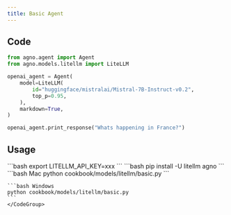 ```yaml
---
title: Basic Agent
---
```


## Code

```python cookbook/models/litellm/basic.py
from agno.agent import Agent
from agno.models.litellm import LiteLLM

openai_agent = Agent(
    model=LiteLLM(
        id="huggingface/mistralai/Mistral-7B-Instruct-v0.2",
        top_p=0.95,
    ),
    markdown=True,
)

openai_agent.print_response("Whats happening in France?")

```

## Usage

<Steps>
  <Snippet file="create-venv-step.mdx" />

  <Step title="Set your API key">
    ```bash
    export LITELLM_API_KEY=xxx
    ```
  </Step>

  <Step title="Install libraries">
    ```bash
    pip install -U litellm agno
    ```
  </Step>

  <Step title="Run Agent">
    <CodeGroup>
    ```bash Mac
    python cookbook/models/litellm/basic.py
    ```

    ```bash Windows
    python cookbook/models/litellm/basic.py
    ```
    </CodeGroup>
  </Step>
</Steps>

